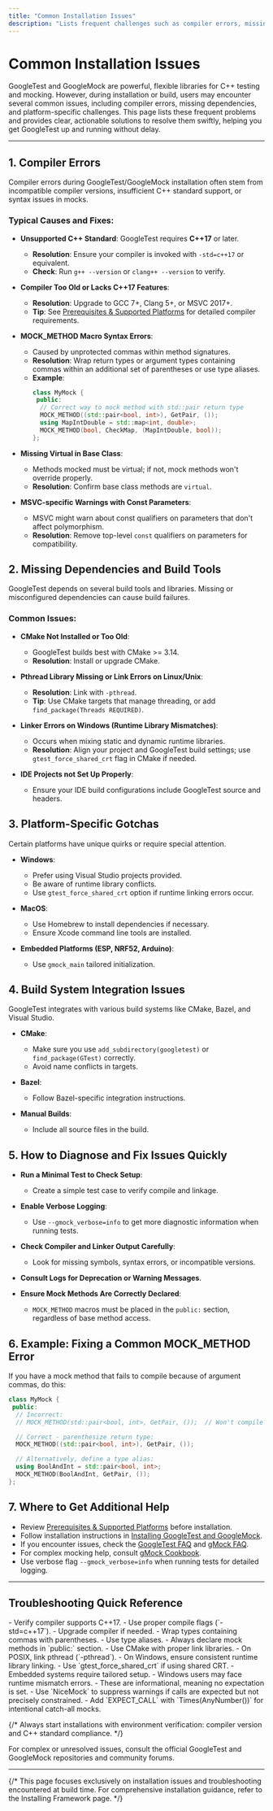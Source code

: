 ```yaml
---
title: "Common Installation Issues"
description: "Lists frequent challenges such as compiler errors, missing dependencies, and platform-specific gotchas during install or build. Offers actionable resolutions and directs users to advanced resources if needed."
---
```


# Common Installation Issues

GoogleTest and GoogleMock are powerful, flexible libraries for C++ testing and mocking. However, during installation or build, users may encounter several common issues, including compiler errors, missing dependencies, and platform-specific challenges. This page lists these frequent problems and provides clear, actionable solutions to resolve them swiftly, helping you get GoogleTest up and running without delay.

---

## 1. Compiler Errors

Compiler errors during GoogleTest/GoogleMock installation often stem from incompatible compiler versions, insufficient C++ standard support, or syntax issues in mocks.

### Typical Causes and Fixes:

- **Unsupported C++ Standard**: GoogleTest requires **C++17** or later.
  - **Resolution**: Ensure your compiler is invoked with `-std=c++17` or equivalent.
  - **Check**: Run `g++ --version` or `clang++ --version` to verify.

- **Compiler Too Old or Lacks C++17 Features**:
  - **Resolution**: Upgrade to GCC 7+, Clang 5+, or MSVC 2017+.
  - **Tip**: See [Prerequisites & Supported Platforms](/getting_started/setup_requirements_install/prerequisites_supported_platforms) for detailed compiler requirements.

- **MOCK_METHOD Macro Syntax Errors**:
  - Caused by unprotected commas within method signatures.
  - **Resolution**: Wrap return types or argument types containing commas within an additional set of parentheses or use type aliases.
  - **Example**:
    ```cpp
    class MyMock {
     public:
      // Correct way to mock method with std::pair return type
      MOCK_METHOD((std::pair<bool, int>), GetPair, ());
      using MapIntDouble = std::map<int, double>;
      MOCK_METHOD(bool, CheckMap, (MapIntDouble, bool));
    };
    ```

- **Missing Virtual in Base Class**:
  - Methods mocked must be virtual; if not, mock methods won't override properly.
  - **Resolution**: Confirm base class methods are `virtual`.

- **MSVC-specific Warnings with Const Parameters**:
  - MSVC might warn about const qualifiers on parameters that don't affect polymorphism.
  - **Resolution**: Remove top-level `const` qualifiers on parameters for compatibility.

## 2. Missing Dependencies and Build Tools

GoogleTest depends on several build tools and libraries. Missing or misconfigured dependencies can cause build failures.

### Common Issues:

- **CMake Not Installed or Too Old**:
  - GoogleTest builds best with CMake >= 3.14.
  - **Resolution**: Install or upgrade CMake.

- **Pthread Library Missing or Link Errors on Linux/Unix**:
  - **Resolution**: Link with `-pthread`.
  - **Tip**: Use CMake targets that manage threading, or add `find_package(Threads REQUIRED)`.

- **Linker Errors on Windows (Runtime Library Mismatches)**:
  - Occurs when mixing static and dynamic runtime libraries.
  - **Resolution**: Align your project and GoogleTest build settings; use `gtest_force_shared_crt` flag in CMake if needed.

- **IDE Projects not Set Up Properly**:
  - Ensure your IDE build configurations include GoogleTest source and headers.

## 3. Platform-Specific Gotchas

Certain platforms have unique quirks or require special attention.

- **Windows**:
  - Prefer using Visual Studio projects provided.
  - Be aware of runtime library conflicts.
  - Use `gtest_force_shared_crt` option if runtime linking errors occur.

- **MacOS**:
  - Use Homebrew to install dependencies if necessary.
  - Ensure Xcode command line tools are installed.

- **Embedded Platforms (ESP, NRF52, Arduino)**:
  - Use `gmock_main` tailored initialization.

## 4. Build System Integration Issues

GoogleTest integrates with various build systems like CMake, Bazel, and Visual Studio.

- **CMake**:
  - Make sure you use `add_subdirectory(googletest)` or `find_package(GTest)` correctly.
  - Avoid name conflicts in targets.

- **Bazel**:
  - Follow Bazel-specific integration instructions.

- **Manual Builds**:
  - Include all source files in the build.

## 5. How to Diagnose and Fix Issues Quickly

- **Run a Minimal Test to Check Setup**:
  - Create a simple test case to verify compile and linkage.

- **Enable Verbose Logging**:
  - Use `--gmock_verbose=info` to get more diagnostic information when running tests.

- **Check Compiler and Linker Output Carefully**:
  - Look for missing symbols, syntax errors, or incompatible versions.

- **Consult Logs for Deprecation or Warning Messages**.

- **Ensure Mock Methods Are Correctly Declared**:
  - `MOCK_METHOD` macros must be placed in the `public:` section, regardless of base method access.

## 6. Example: Fixing a Common MOCK_METHOD Error

If you have a mock method that fails to compile because of argument commas, do this:

```cpp
class MyMock {
 public:
  // Incorrect:
  // MOCK_METHOD(std::pair<bool, int>, GetPair, ());  // Won't compile

  // Correct - parenthesize return type:
  MOCK_METHOD((std::pair<bool, int>), GetPair, ());

  // Alternatively, define a type alias:
  using BoolAndInt = std::pair<bool, int>;
  MOCK_METHOD(BoolAndInt, GetPair, ());
};
```

## 7. Where to Get Additional Help

- Review [Prerequisites & Supported Platforms](/getting_started/setup_requirements_install/prerequisites_supported_platforms) before installation.
- Follow installation instructions in [Installing GoogleTest and GoogleMock](/getting_started/setup_requirements_install/installing_framework).
- If you encounter issues, check the [GoogleTest FAQ](https://google.github.io/googletest/faq.html) and [gMock FAQ](https://google.github.io/googletest/gmock_faq.html).
- For complex mocking help, consult [gMock Cookbook](https://google.github.io/googletest/gmock_cook_book.html).
- Use verbose flag `--gmock_verbose=info` when running tests for detailed logging.

---

## Troubleshooting Quick Reference

<AccordionGroup title="Troubleshooting Common Installation Issues">
<Accordion title="Compiler Version or C++ Standard Errors">
- Verify compiler supports C++17.
- Use proper compile flags (`-std=c++17`).
- Upgrade compiler if needed.
</Accordion>
<Accordion title="Compilation Errors due to MOCK_METHOD">
- Wrap types containing commas with parentheses.
- Use type aliases.
- Always declare mock methods in `public:` section.
</Accordion>
<Accordion title="Linker Errors & Missing Dependencies">
- Use CMake with proper link libraries.
- On POSIX, link pthread (`-pthread`).
- On Windows, ensure consistent runtime library linking.
- Use `gtest_force_shared_crt` if using shared CRT.
</Accordion>
<Accordion title="Platform Specific Issues">
- Embedded systems require tailored setup.
- Windows users may face runtime mismatch errors.
</Accordion>
<Accordion title="Uninteresting Mock Function Calls Warnings">
- These are informational, meaning no expectation is set.
- Use `NiceMock<T>` to suppress warnings if calls are expected but not precisely constrained.
- Add `EXPECT_CALL` with `Times(AnyNumber())` for intentional catch-all mocks.
</Accordion>
</AccordionGroup>

{/* Always start installations with environment verification: compiler version and C++ standard compliance. */}

<Info>
For complex or unresolved issues, consult the official GoogleTest and GoogleMock repositories and community forums.
</Info>

---

{/* This page focuses exclusively on installation issues and troubleshooting encountered at build time. For comprehensive installation guidance, refer to the Installing Framework page. */}